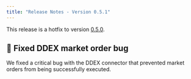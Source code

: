 ```yaml
---
title: "Release Notes - Version 0.5.1"
---
```


This release is a hotfix to version [0.5.0](/release-notes/0.5.0).

## 🐞 Fixed DDEX market order bug

We fixed a critical bug with the DDEX connector that prevented market orders from being successfully executed.
